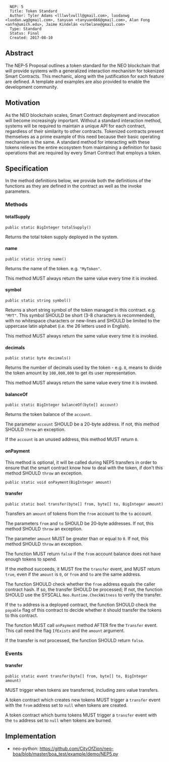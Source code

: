 <pre>
  NEP: 5
  Title: Token Standard
  Author: Tyler Adams <lllwvlvwlll@gmail.com>, luodanwg <luodan.wg@gmail.com>, tanyuan <tanyuan666@gmail.com>, Alan Fong <anfn@umich.edu>, Jaime Kindelán <srbelane@gmail.com>
  Type: Standard
  Status: Final
  Created: 2017-08-10
</pre>

==Abstract==

The NEP-5 Proposal outlines a token standard for the NEO blockchain that will provide systems with a generalized interaction mechanism for tokenized Smart Contracts.  This mechanic, along with the justification for each feature are defined.  A template and examples are also provided to enable the development community.

==Motivation==

As the NEO blockchain scales, Smart Contract deployment and invocation will become increasingly important.  Without a standard interaction method, systems will be required to maintain a unique API for each contract, regardless of their similarity to other contracts.  Tokenized contracts present themselves as a prime example of this need because their basic operating mechanism is the same.  A standard method for interacting with these tokens relieves the entire ecosystem from maintaining a definition for basic operations that are required by every Smart Contract that employs a token.

==Specification==

In the method definitions below, we provide both the definitions of the functions as they are defined in the contract as well as the invoke parameters.

===Methods===

====totalSupply====

<pre>
public static BigInteger totalSupply()
</pre>

Returns the total token supply deployed in the system.

====name====

<pre>
public static string name()
</pre>

Returns the name of the token. e.g. <code>"MyToken"</code>.

This method MUST always return the same value every time it is invoked.

====symbol====

<pre>
public static string symbol()
</pre>

Returns a short string symbol of the token managed in this contract. e.g. <code>"MYT"</code>. This symbol SHOULD be short (3-8 characters is recommended), with no whitespace characters or new-lines and SHOULD be limited to the uppercase latin alphabet (i.e. the 26 letters used in English).

This method MUST always return the same value every time it is invoked.

====decimals====

<pre>
public static byte decimals()
</pre>

Returns the number of decimals used by the token - e.g. <code>8</code>, means to divide the token amount by <code>100,000,000</code> to get its user representation.

This method MUST always return the same value every time it is invoked.

====balanceOf====

<pre>
public static BigInteger balanceOf(byte[] account)
</pre>

Returns the token balance of the <code>account</code>.

The parameter <code>account</code> SHOULD be a 20-byte address. If not, this method SHOULD <code>throw</code> an exception.

If the <code>account</code> is an unused address, this method MUST return <code>0</code>.

====onPayment====

This method is optional, it will be called during NEP5 transfers in order to ensure that the smart contract know how to deal with the token, if don't this method SHOULD <code>throw</code> an exception.

<pre>
public static void onPayment(BigInteger amount)
</pre>

====transfer====

<pre>
public static bool transfer(byte[] from, byte[] to, BigInteger amount)
</pre>

Transfers an <code>amount</code> of tokens from the <code>from</code> account to the <code>to</code> account.

The parameters <code>from</code> and <code>to</code> SHOULD be 20-byte addresses. If not, this method SHOULD <code>throw</code> an exception.

The parameter <code>amount</code> MUST be greater than or equal to <code>0</code>. If not, this method SHOULD <code>throw</code> an exception.

The function MUST return <code>false</code> if the <code>from</code> account balance does not have enough tokens to spend.

If the method succeeds, it MUST fire the <code>transfer</code> event, and MUST return <code>true</code>, even if the <code>amount</code> is <code>0</code>, or <code>from</code> and <code>to</code> are the same address.

The function SHOULD check whether the <code>from</code> address equals the caller contract hash. If so, the transfer SHOULD be processed; If not, the function SHOULD use the SYSCALL <code>Neo.Runtime.CheckWitness</code> to verify the transfer.

If the <code>to</code> address is a deployed contract, the function SHOULD check the <code>payable</code> flag of this contract to decide whether it should transfer the tokens to this contract.

The function MUST call <code>onPayment</code> method AFTER fire the <code>Transfer</code> event. This call need the flag <code>IfExists</code> and the <code>amount</code> argument.

If the transfer is not processed, the function SHOULD return <code>false</code>.

===Events===

====transfer====

<pre>
public static event transfer(byte[] from, byte[] to, BigInteger amount)
</pre>

MUST trigger when tokens are transferred, including zero value transfers.

A token contract which creates new tokens MUST trigger a <code>transfer</code> event with the <code>from</code> address set to <code>null</code> when tokens are created.

A token contract which burns tokens MUST trigger a <code>transfer</code> event with the <code>to</code> address set to <code>null</code> when tokens are burned.

==Implementation==

*neo-python: https://github.com/CityOfZion/neo-boa/blob/master/boa_test/example/demo/NEP5.py
